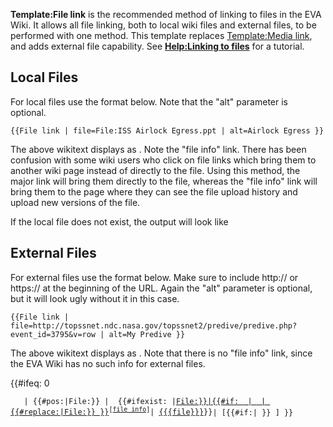 <noinclude>'''Template:File link''' is the recommended method of linking to files in the EVA Wiki. It allows all file linking, both to local wiki files and external files, to be performed with one method. This template replaces [[Template:Media link]], and adds external file capability. See '''[[Help:Linking to files]]''' for a tutorial.

== Local Files ==
For local files use the format below. Note that the "alt" parameter is optional.
<pre>
{{File link | file=File:ISS Airlock Egress.ppt | alt=Airlock Egress }}
</pre>

The above wikitext displays as {{File link | file=File:ISS Airlock Egress.ppt | alt=Airlock Egress }}. Note the "file info" link. There has been confusion with some wiki users who click on file links which bring them to another wiki page instead of directly to the file. Using this method, the major link will bring them directly to the file, whereas the "file info" link will bring them to the page where they can see the file upload history and upload new versions of the file.

If the local file does not exist, the output will look like {{File link | file=File:My Fictitious File.doc | alt=Alt name won't show }} 

== External Files ==
For external files use the format below. Make sure to include <nowiki>http://</nowiki> or <nowiki>https://</nowiki> at the beginning of the URL. Again the "alt" parameter is optional, but it will look ugly without it in this case.
<pre>
{{File link | file=http://topssnet.ndc.nasa.gov/topssnet2/predive/predive.php?event_id=3795&v=row | alt=My Predive }}
</pre>

The above wikitext displays as {{File link | file=http://topssnet.ndc.nasa.gov/topssnet2/predive/predive.php?event_id=3795&v=row | alt=My Predive }}. Note that there is no "file info" link, since the EVA Wiki has no such info for external files.

</noinclude><includeonly><!-- 

    #
    #  DETERMINES if the filename is a local file or an external file
    #    #pos returns 0 if "File:" is found at the beginning of the string
    #    returns nothing if "File:" is not found in the string, or a number other than zero if found later in the string
    #
-->{{#ifeq: 0 
    | {{#pos:{{{file}}}|File:}} | <!-- 
 

    #
    #  if filename starts with "File:"
    #  
--><span style="white-space:nowrap;">{{#ifexist:{{{file}}}<!--

        -->|[[Media:{{#replace:{{{file}}}|File:}}|{{#if: {{{alt|}}} | {{{alt}}} | {{#replace:{{{file}}}|File:}} }}]]<sup> <nowiki>[</nowiki>[[:{{{file}}}|file info]]<nowiki>]</nowiki></sup>|<!--

        -->[[{{{file}}}]]}}</span>|<!-- 


    #
    #  If does not start with "File:"
    #  NOTE: the #if statement trims whitespace off of the URL...stupid hack
    #  
-->[{{#if:{{{file|}}}|{{{file|}}} }} {{{alt|}}}]<!--


    #
    #  Close out ifeq function
    #
-->}}</includeonly>